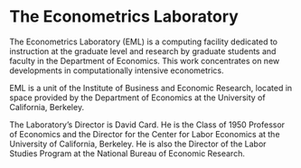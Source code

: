 # The Econometrics Laboratory

The Econometrics Laboratory (EML) is a computing facility dedicated to
instruction at the graduate level and research by graduate students and
faculty in the Department of Economics. This work concentrates on new
developments in computationally intensive econometrics.

EML is a unit of the Institute of Business and Economic Research,
located in space provided by the Department of Economics at the
University of California, Berkeley.

The Laboratory's Director is David Card. He is the Class of 1950
Professor of Economics and the Director for the Center for Labor
Economics at the University of California, Berkeley. He is also the
Director of the Labor Studies Program at the National Bureau of Economic
Research.

